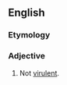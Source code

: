 ==English==

===Etymology===
{{prefix|en|non|virulent}}

===Adjective===
{{en-adj|-}}

# Not [[virulent]].